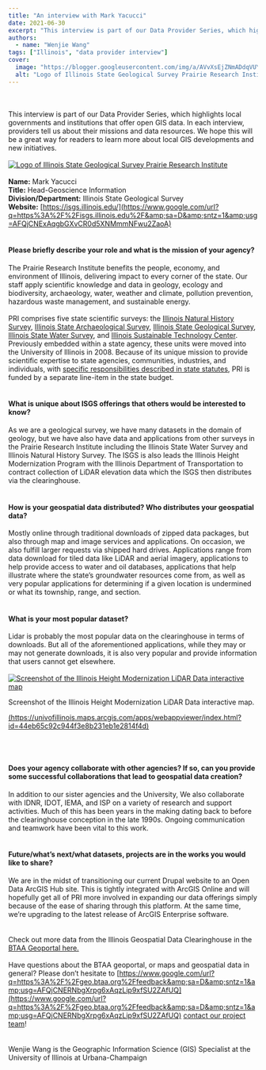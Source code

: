 ```yaml
---
title: "An interview with Mark Yacucci"
date: 2021-06-30
excerpt: "This interview is part of our Data Provider Series, which highlights local governments and institutions that offer open GIS data."
authors:
  - name: "Wenjie Wang"
tags: ["Illinois", "data provider interview"]
cover:
  image: "https://blogger.googleusercontent.com/img/a/AVvXsEjZNmADdqVUY2mrzJk70fzL66kPd-QQ_gT4v4Jzsz6gx1n12G-0GOyuXM1rEqWavPyNWUwvLTtx4MhcoDbCftRglh7BM9BnJN8xgbvyrca6ux45AKeAO9AIRngjGwkhut3jgJKBugcj4u4Uqi1tPwo-KQ_A2OI-IPEDxQ53Ay7J7p-r9TZRRLZTFcnWPw=w588-h215"
  alt: "Logo of Illinois State Geological Survey Prairie Research Institute"
---
```


<br/><br/>This interview is part of our Data Provider Series, which highlights local governments and institutions that offer open GIS data. In each interview, providers tell us about their missions and data resources. We hope this will be a great way for readers to learn more about local GIS developments and new initiatives.<br/><br/><a href="https://blogger.googleusercontent.com/img/a/AVvXsEjZNmADdqVUY2mrzJk70fzL66kPd-QQ_gT4v4Jzsz6gx1n12G-0GOyuXM1rEqWavPyNWUwvLTtx4MhcoDbCftRglh7BM9BnJN8xgbvyrca6ux45AKeAO9AIRngjGwkhut3jgJKBugcj4u4Uqi1tPwo-KQ_A2OI-IPEDxQ53Ay7J7p-r9TZRRLZTFcnWPw=s371"><img alt="Logo of Illinois State Geological Survey Prairie Research Institute" src="https://blogger.googleusercontent.com/img/a/AVvXsEjZNmADdqVUY2mrzJk70fzL66kPd-QQ_gT4v4Jzsz6gx1n12G-0GOyuXM1rEqWavPyNWUwvLTtx4MhcoDbCftRglh7BM9BnJN8xgbvyrca6ux45AKeAO9AIRngjGwkhut3jgJKBugcj4u4Uqi1tPwo-KQ_A2OI-IPEDxQ53Ay7J7p-r9TZRRLZTFcnWPw=w588-h215"/></a><br/><br/>**Name:** Mark Yacucci<br/>**Title:** Head-Geoscience Information<br/>**Division/Department:** Illinois State Geological Survey<br/>**Website:** [https://isgs.illinois.edu/](https://www.google.com/url?q=https%3A%2F%2Fisgs.illinois.edu%2F&amp;sa=D&amp;sntz=1&amp;usg=AFQjCNExAqgbGXvCR0d5XNMmmNFwu2ZaoA)<br/><br/>

#### Please briefly describe your role and what is the mission of your agency?

The Prairie Research Institute benefits the people, economy, and environment of Illinois, delivering impact to every corner of the state. Our staff apply scientific knowledge and data in geology, ecology and biodiversity, archaeology, water, weather and climate, pollution prevention, hazardous waste management, and sustainable energy.<br/><br/>PRI comprises five state scientific surveys: the [Illinois Natural History Survey](https://www.google.com/url?q=https%3A%2F%2Fwww.inhs.illinois.edu%2F&amp;sa=D&amp;sntz=1&amp;usg=AFQjCNFDmiw3ISplGVsO3_SfSfq9SHOCEA), [Illinois State Archaeological Survey](https://www.google.com/url?q=https%3A%2F%2Fwww.isas.illinois.edu%2F&amp;sa=D&amp;sntz=1&amp;usg=AFQjCNEDUYy304QLYA5AkUTQ535RNF97bQ), [Illinois State Geological Survey](https://www.google.com/url?q=https%3A%2F%2Fwww.isgs.illinois.edu%2F&amp;sa=D&amp;sntz=1&amp;usg=AFQjCNE1N4xoN0DIw8eG1r1MOMdsToEdcw), [Illinois State Water Survey](https://www.google.com/url?q=https%3A%2F%2Fwww.isws.illinois.edu%2F&amp;sa=D&amp;sntz=1&amp;usg=AFQjCNG27vxKMY58ZCeQys5D-dJZgC65FA), and [Illinois Sustainable Technology Center](https://www.google.com/url?q=https%3A%2F%2Fwww.istc.illinois.edu%2F&amp;sa=D&amp;sntz=1&amp;usg=AFQjCNGAaNtnBH9p3GIdqOQcVGTAZ6302A). Previously embedded within a state agency, these units were moved into the University of Illinois in 2008. Because of its unique mission to provide scientific expertise to state agencies, communities, industries, and individuals, with [specific responsibilities described in state statutes](http://www.google.com/url?q=http%3A%2F%2Fhdl.handle.net%2F2142%2F102190&amp;sa=D&amp;sntz=1&amp;usg=AFQjCNFA2fYcUfS2_G9ydS5u4wSO7y6_BQ), PRI is funded by a separate line-item in the state budget. <br/><br/>

#### What is unique about ISGS offerings that others would be interested to know?

As we are a geological survey, we have many datasets in the domain of geology, but we have also have data and applications from other surveys in the Prairie Research Institute including the Illinois State Water Survey and Illinois Natural History Survey. The ISGS is also leads the Illinois Height Modernization Program with the Illinois Department of Transportation to contract collection of LiDAR elevation data which the ISGS then distributes via the clearinghouse.<br/><br/>

#### How is your geospatial data distributed? Who distributes your geospatial data?

Mostly online through traditional downloads of zipped data packages, but also through map and image services and applications. On occasion, we also fulfill larger requests via shipped hard drives. Applications range from data download for tiled data like LiDAR and aerial imagery, applications to help provide access to water and oil databases, applications that help illustrate where the state’s groundwater resources come from, as well as very popular applications for determining if a given location is undermined or what its township, range, and section.<br/><br/>

#### What is your most popular dataset?

Lidar is probably the most popular data on the clearinghouse in terms of downloads. But all of the aforementioned applications, while they may or may not generate downloads, it is also very popular and provide information that users cannot get elsewhere.<br/><br/><a href="https://blogger.googleusercontent.com/img/a/AVvXsEiZt6jQlVRP428oq8TToc_zDECk2wkviqmqZ9wVJOUArgQUqkPxKNjqRpaSXuhJKyB7A-uP3LWDP0vX5CUn0vPmcWuzq-TWcW3nPHGikz5AWGu1hRju8DnKdyvCctzb0KSqsLfjsNAAFtELM4WDwQdAfTpXRueNA8H7KZS4yPDh89GUByZxy4GvlElmnw=s1280"><img alt="Screenshot of the Illinois Height Modernization LiDAR Data interactive map" src="https://blogger.googleusercontent.com/img/a/AVvXsEiZt6jQlVRP428oq8TToc_zDECk2wkviqmqZ9wVJOUArgQUqkPxKNjqRpaSXuhJKyB7A-uP3LWDP0vX5CUn0vPmcWuzq-TWcW3nPHGikz5AWGu1hRju8DnKdyvCctzb0KSqsLfjsNAAFtELM4WDwQdAfTpXRueNA8H7KZS4yPDh89GUByZxy4GvlElmnw=w1142-h574"/></a><br/>

Screenshot of the Illinois Height Modernization LiDAR Data interactive map.



[(https://univofillinois.maps.arcgis.com/apps/webappviewer/index.html?id=44eb65c92c944f3e8b231eb1e2814f4d)](https://www.google.com/url?q=https%3A%2F%2Funivofillinois.maps.arcgis.com%2Fapps%2Fwebappviewer%2Findex.html%3Fid%3D44eb65c92c944f3e8b231eb1e2814f4d&amp;sa=D&amp;sntz=1&amp;usg=AFQjCNHAwvC0VbIn5tby8GrUeCFlGH2LwQ)

<br/><br/>

#### Does your agency collaborate with other agencies? If so, can you provide some successful collaborations that lead to geospatial data creation?

In addition to our sister agencies and the University, We also collaborate with IDNR, IDOT, IEMA, and ISP on a variety of research and support activities. Much of this has been years in the making dating back to before the clearinghouse conception in the late 1990s. Ongoing communication and teamwork have been vital to this work.<br/><br/>

#### Future/what’s next/what datasets, projects are in the works you would like to share?

We are in the midst of transitioning our current Drupal website to an Open Data ArcGIS Hub site. This is tightly integrated with ArcGIS Online and will hopefully get all of PRI more involved in expanding our data offerings simply because of the ease of sharing through this platform. At the same time, we’re upgrading to the latest release of ArcGIS Enterprise software.<br/><br/><br/>Check out more data from the Illinois Geospatial Data Clearinghouse in the [BTAA Geoportal here.](https://www.google.com/url?q=https%3A%2F%2Fgeo.btaa.org%2Fcatalog%3Ff%255Bpcdm_memberOf_sm%255D%255B%255D%3D02a-01&amp;sa=D&amp;sntz=1&amp;usg=AFQjCNELbRLhQtXpuXAbL9y06vw7pHribw)<br/><br/>Have questions about the BTAA geoportal, or maps and geospatial data in general? Please don’t hesitate to [https://www.google.com/url?q=https%3A%2F%2Fgeo.btaa.org%2Ffeedback&amp;sa=D&amp;sntz=1&amp;usg=AFQjCNERNbgXrpg6xAqzLip9xfSU2ZAfUQ](https://www.google.com/url?q=https%3A%2F%2Fgeo.btaa.org%2Ffeedback&amp;sa=D&amp;sntz=1&amp;usg=AFQjCNERNbgXrpg6xAqzLip9xfSU2ZAfUQ) [contact our project team](https://www.google.com/url?q=https%3A%2F%2Fgeo.btaa.org%2Ffeedback&amp;sa=D&amp;sntz=1&amp;usg=AFQjCNERNbgXrpg6xAqzLip9xfSU2ZAfUQ)!<br/><br/><br/>Wenjie Wang is the Geographic Information Science (GIS) Specialist at the University of Illinois at Urbana-Champaign
